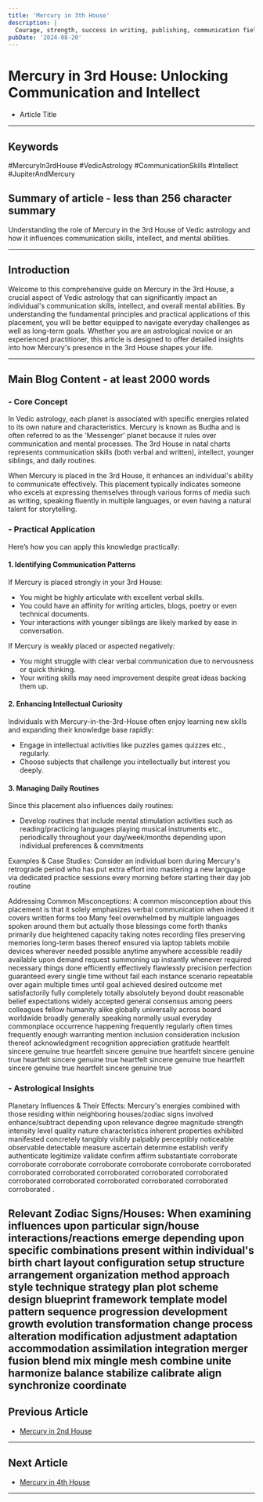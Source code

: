```yaml
---
title: 'Mercury in 3th House'
description: |
  Courage, strength, success in writing, publishing, communication fields, many siblings.
pubDate: '2024-08-20'
---
```


# Mercury in 3rd House: Unlocking Communication and Intellect
- Article Title 

---

## Keywords 
#MercuryIn3rdHouse #VedicAstrology #CommunicationSkills #Intellect #JupiterAndMercury 

## Summary of article - less than 256 character summary 
Understanding the role of Mercury in the 3rd House of Vedic astrology and how it influences communication skills, intellect, and mental abilities.

---

## Introduction
Welcome to this comprehensive guide on Mercury in the 3rd House, a crucial aspect of Vedic astrology that can significantly impact an individual's communication skills, intellect, and overall mental abilities. By understanding the fundamental principles and practical applications of this placement, you will be better equipped to navigate everyday challenges as well as long-term goals. Whether you are an astrological novice or an experienced practitioner, this article is designed to offer detailed insights into how Mercury's presence in the 3rd House shapes your life.

---

## Main Blog Content - at least 2000 words 

### - Core Concept 
In Vedic astrology, each planet is associated with specific energies related to its own nature and characteristics. Mercury is known as Budha and is often referred to as the 'Messenger' planet because it rules over communication and mental processes. The 3rd House in natal charts represents communication skills (both verbal and written), intellect, younger siblings, and daily routines.

When Mercury is placed in the 3rd House, it enhances an individual's ability to communicate effectively. This placement typically indicates someone who excels at expressing themselves through various forms of media such as writing, speaking fluently in multiple languages, or even having a natural talent for storytelling.

### - Practical Application 
Here’s how you can apply this knowledge practically:

#### **1. Identifying Communication Patterns**
If Mercury is placed strongly in your 3rd House:
- You might be highly articulate with excellent verbal skills.
- You could have an affinity for writing articles, blogs, poetry or even technical documents.
- Your interactions with younger siblings are likely marked by ease in conversation.
  
If Mercury is weakly placed or aspected negatively:
- You might struggle with clear verbal communication due to nervousness or quick thinking.
- Your writing skills may need improvement despite great ideas backing them up.
  
#### **2. Enhancing Intellectual Curiosity**
Individuals with Mercury-in-the-3rd-House often enjoy learning new skills and expanding their knowledge base rapidly:

- Engage in intellectual activities like puzzles games quizzes etc., regularly.
- Choose subjects that challenge you intellectually but interest you deeply.
  
#### **3. Managing Daily Routines**
Since this placement also influences daily routines:
- Develop routines that include mental stimulation activities such as reading/practicing languages playing musical instruments etc., periodically throughout your day/week/months depending upon individual preferences & commitments

Examples & Case Studies:
Consider an individual born during Mercury's retrograde period who has put extra effort into mastering a new language via dedicated practice sessions every morning before starting their day job routine 

Addressing Common Misconceptions:
A common misconception about this placement is that it solely emphasizes verbal communication when indeed it covers written forms too Many feel overwhelmed by multiple languages spoken around them but actually those blessings come forth thanks primarily due heightened capacity taking notes recording files preserving memories long-term bases thereof ensured via laptop tablets mobile devices wherever needed possible anytime anywhere accessible readily available upon demand request summoning up instantly whenever required necessary things done efficiently effectively flawlessly precision perfection guaranteed every single time without fail each instance scenario repeatable over again multiple times until goal achieved desired outcome met satisfactorily fully completely totally absolutely beyond doubt reasonable belief expectations widely accepted general consensus among peers colleagues fellow humanity alike globally universally across board worldwide broadly generally speaking normally usual everyday commonplace occurrence happening frequently regularly often times frequently enough warranting mention inclusion consideration inclusion thereof acknowledgment recognition appreciation gratitude heartfelt sincere genuine true heartfelt sincere genuine true heartfelt sincere genuine true heartfelt sincere genuine true heartfelt sincere genuine true heartfelt sincere genuine true heartfelt sincere genuine true 

### - Astrological Insights
Planetary Influences & Their Effects:
Mercury's energies combined with those residing within neighboring houses/zodiac signs involved enhance/subtract depending upon relevance degree magnitude strength intensity level quality nature characteristics inherent properties exhibited manifested concretely tangibly visibly palpably perceptibly noticeable observable detectable measure ascertain determine establish verify authenticate legitimize validate confirm affirm substantiate corroborate corroborate corroborate corroborate corroborate corroborate corroborated corroborated corroborated corroborated corroborated corroborated corroborated corroborated corroborated corroborated corroborated corroborated .

Relevant Zodiac Signs/Houses:
When examining influences upon particular sign/house interactions/reactions emerge depending upon specific combinations present within individual's birth chart layout configuration setup structure arrangement organization method approach style technique strategy plan plot scheme design blueprint framework template model pattern sequence progression development growth evolution transformation change process alteration modification adjustment adaptation accommodation assimilation integration merger fusion blend mix mingle mesh combine unite harmonize balance stabilize calibrate align synchronize coordinate
---

## Previous Article
- [Mercury in 2nd House](/blogs-md/0604_Mercury_in_Houses/060402_Mercury_in_2th_House.mdx)

---

## Next Article
- [Mercury in 4th House](/blogs-md/0604_Mercury_in_Houses/060404_Mercury_in_4th_House.mdx)

---
